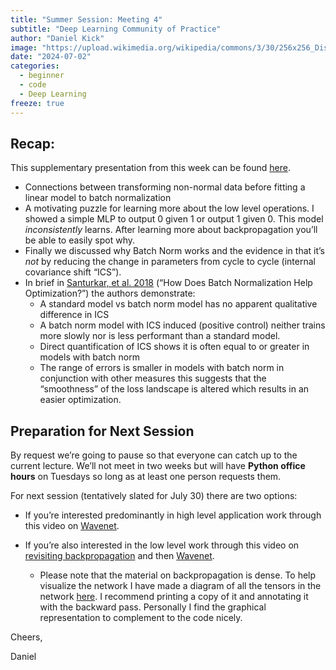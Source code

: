 ```yaml
---
title: "Summer Session: Meeting 4"
subtitle: "Deep Learning Community of Practice"
author: "Daniel Kick"
image: "https://upload.wikimedia.org/wikipedia/commons/3/30/256x256_Dissolve_Noise_Texture.png"
date: "2024-07-02"
categories: 
  - beginner
  - code
  - Deep Learning
freeze: true
---
```


## Recap:

This supplementary presentation from this week can be found [here](./240702_Meeting4.pptx).

-   Connections between transforming non-normal data before fitting a linear model to batch normalization
-   A motivating puzzle for learning more about the low level operations. I showed a simple MLP to output 0 given 1 or output 1 given 0. This model *inconsistently* learns. After learning more about backpropagation you'll be able to easily spot why.
-   Finally we discussed why Batch Norm works and the evidence in that it's *not* by reducing the change in parameters from cycle to cycle (internal covariance shift "ICS").
-   In brief in [Santurkar, et al. 2018](https://arxiv.org/abs/1805.11604) ("How Does Batch Normalization Help Optimization?") the authors demonstrate:
    -   A standard model vs batch norm model has no apparent qualitative difference in ICS
    -   A batch norm model with ICS induced (positive control) neither trains more slowly nor is less performant than a standard model.
    -   Direct quantification of ICS shows it is often equal to or greater in models with batch norm
    -   The range of errors is smaller in models with batch norm in conjunction with other measures this suggests that the "smoothness" of the loss landscape is altered which results in an easier optimization.

## Preparation for Next Session

By request we're going to pause so that everyone can catch up to the current lecture. We'll not meet in two weeks but will have **Python office hours** on Tuesdays so long as at least one person requests them.

For next session (tentatively slated for July 30) there are two options:

-   If you're interested predominantly in high level application work through this video on [Wavenet](https://youtu.be/t3YJ5hKiMQ0).

-   If you're also interested in the low level work through this video on [revisiting backpropagation](https://youtu.be/q8SA3rM6ckI) and then [Wavenet](https://youtu.be/t3YJ5hKiMQ0).

    -   Please note that the material on backpropagation is dense. To help visualize the network I have made a diagram of all the tensors in the network [here](./MLP_Graph.pptx). I recommend printing a copy of it and annotating it with the backward pass. Personally I find the graphical representation to complement to the code nicely.

Cheers,

Daniel
